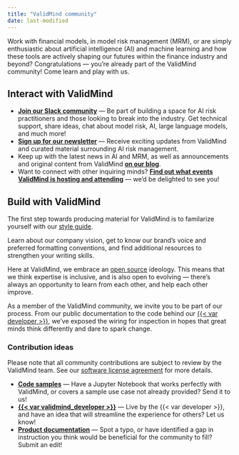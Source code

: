 ```yaml
---
title: "ValidMind community"
date: last-modified
---
```


Work with financial models, in model risk management (MRM), or are simply enthusiastic about artificial intelligence (AI) and machine learning and how these tools are actively shaping our futures within the finance industry and beyond? Congratulations — you're already part of the ValidMind community! Come learn and play with us. 

## Interact with ValidMind
- **[Join our Slack community](join-community.qmd){target="_blank"}** — Be part of building a space for AI risk practitioners and those looking to break into the industry. Get technical support, share ideas, chat about model risk, AI, large language models, and much more!
- **[Sign up for our newsletter](https://validmind.com/community/)** — Receive exciting updates from ValidMind and curated material surrounding AI risk management. 
- Keep up with the latest news in AI and MRM, as well as announcements and original content from ValidMind **[on our blog](https://validmind.com/blog/)**. 
- Want to connect with other inquiring minds? **[Find out what events ValidMind is hosting and attending](https://validmind.com/events/)** — we'd be delighted to see you! 

## Build with ValidMind

::: {.callout title="ValidMind style guide"}
The first step towards producing material for ValidMind is to familarize yourself with our [style guide](style-guide/style-guide.qmd). 

Learn about our company vision, get to know our brand's voice and preferred formatting conventions, and find additional resources to strengthen your writing skills. 
:::

Here at ValidMind, we embrace an [open source](https://en.wikipedia.org/wiki/Open_source) ideology. This means that we think expertise is inclusive, and is also open to evolving — there's always an opportunity to learn from each other, and help each other improve. 

As a member of the ValidMind community, we invite you to be part of our process. From our public documentation to the code behind our [{{< var developer >}}](/developer/get-started-developer-framework.qmd), we've exposed the wiring for inspection in hopes that great minds think differently and dare to spark change. 

### Contribution ideas
Please note that all community contributions are subject to review by the ValidMind team. See our [software license agreement](/about/fine-print/license-agreement.qmd) for more details. 

- **[Code samples](/developer/samples-jupyter-notebooks.qmd)** — Have a Jupyter Notebook that works perfectly with ValidMind, or covers a sample use case not already provided? Send it to us!
- **[{{< var validmind_developer >}}](https://github.com/validmind/developer-framework/)** — Live by the {{< var developer >}}, and have an idea that will streamline the experience for others? Let us know!
- **[Product documentation](https://github.com/validmind/documentation)** — Spot a typo, or have identified a gap in instruction you think would be beneficial for the community to fill? Submit an edit! 


